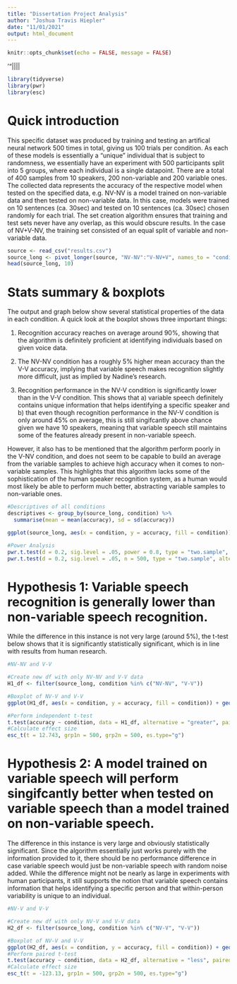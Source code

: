 ```yaml
---
title: "Dissertation Project Analysis"
author: "Joshua Travis Hiepler"
date: "11/01/2021"
output: html_document
---
```


```r
knitr::opts_chunk$set(echo = FALSE, message = FALSE)
```
'"||||
```r
library(tidyverse)
library(pwr)
library(esc)
```
# Quick introduction

This specific dataset was produced by training and testing an artifical neural network 500 times in total, giving us 100 trials per condition. As each of these models is essentially a "unique" individual that is subject to randomness, we essentially have an experiment with 500 participants split into 5 groups, where each individual is a single datapoint. There are a total of 400 samples from 10 speakers, 200 non-variable and 200 variable ones. The collected data represents the accuracy of the respective model when tested on the specified data, e.g. NV-NV is a model trained on non-variable data and then tested on non-variable data. In this case, models were trained on 10 sentences (ca. 30sec) and tested on 10 sentences (ca. 30sec) chosen randomly for each trial. The set creation algorithm ensures that training and test sets never have any overlap, as this would obscure results. In the case of NV+V-NV, the training set consisted of an equal split of variable and non-variable data. 

```r
source <- read_csv("results.csv")
source_long <- pivot_longer(source, "NV-NV":"V-NV+V", names_to = "condition", values_to = "accuracy")
head(source_long, 10)
```
# Stats summary & boxplots

The output and graph below show several statistical properties of the data in each condition. A quick look at the boxplot shows three important things:

1. Recognition accuracy reaches on average around 90%, showing that the algorithm is definitely proficient at identifying individuals based on given voice data.

2. The NV-NV condition has a roughly 5% higher mean accuracy than the V-V accuracy, implying that variable speech makes recognition slightly more difficult, just as implied by Nadine's research.

3. Recognition performance in the NV-V condition is significantly lower than in the V-V condition. This shows that a) variable speech definitely contains unique information that helps identifying a specific speaker and b) that even though recognition performance in the NV-V condition is only around 45% on average, this is still singifcantly above chance given we have 10 speakers, meaning that variable speech still maintains some of the features already present in non-variable speech.

However, it also has to be mentioned that the algorithm perform poorly in the V-NV condition, and does not seem to be capable to build an average from the variable samples to achieve high accuracy when it comes to non-variable samples. This highlights that this algorithm lacks some of the sophistication of the human speaker recognition system, as a human would most likely be able to perform much better, abstracting variable samples to non-variable ones.

```r
#Descriptives of all conditions
descriptives <- group_by(source_long, condition) %>%
  summarise(mean = mean(accuracy), sd = sd(accuracy))

ggplot(source_long, aes(x = condition, y = accuracy, fill = condition)) + geom_boxplot(width=0.6) + geom_violin(trim=FALSE, width=0.8, alpha=0.5)

#Power Analysis
pwr.t.test(d = 0.2, sig.level = .05, power = 0.8, type = "two.sample", alternative = "greater")
pwr.t.test(d = 0.2, sig.level = .05, n = 500, type = "two.sample", alternative = "greater")
```

# Hypothesis 1: Variable speech recognition is generally lower than non-variable speech recognition.

While the difference in this instance is not very large (around 5%), the t-test below shows that it is significantly statistically significant, which is in line with results from human research. 

```r
#NV-NV and V-V

#Create new df with only NV-NV and V-V data
H1_df <- filter(source_long, condition %in% c("NV-NV", "V-V"))

#Boxplot of NV-V and V-V
ggplot(H1_df, aes(x = condition, y = accuracy, fill = condition)) + geom_boxplot(width=0.6) + geom_violin(trim=FALSE, width=0.8, alpha=0.5) + scale_fill_manual(values=c("#FFC04F","#82C1FF"))

#Perform independent t-test
t.test(accuracy ~ condition, data = H1_df, alternative = "greater", paired = FALSE)
#Calculate effect size
esc_t(t = 12.743, grp1n = 500, grp2n = 500, es.type="g")
```
# Hypothesis 2: A model trained on variable speech will perform singifcantly better when tested on variable speech than a model trained on non-variable speech.

The difference in this instance is very large and obviously statistically significant. Since the algorithm essentially just works purely with the information provided to it, there should be no performance difference in case variable speech would just be non-variable speech with random noise added. While the difference might not be nearly as large in experiments with human participants, it still supports the notion that variable speech contains information that helps identifying a specific person and that within-person variability is unique to an individual. 

```r
#NV-V and V-V

#Create new df with only NV-V and V-V data
H2_df <- filter(source_long, condition %in% c("NV-V", "V-V"))

#Boxplot of NV-V and V-V
ggplot(H2_df, aes(x = condition, y = accuracy, fill = condition)) + geom_boxplot(width=0.6) + geom_violin(trim=FALSE, width=0.8, alpha=0.5) + scale_fill_manual(values=c("#3F3FFF","#82C1FF"))
#Perform paired t-test
t.test(accuracy ~ condition, data = H2_df, alternative = "less", paired = FALSE)
#Calculate effect size
esc_t(t = -123.13, grp1n = 500, grp2n = 500, es.type="g")
```




